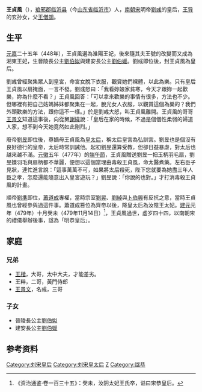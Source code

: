 '''王貞風'''（{{bd|436年||479年|11月14日|catIdx=Wang,王}}），[[琅邪郡|琅邪郡]][[临沂县|临沂县]]（今[[山东省|山东省]][[临沂市|临沂市]]）人，[[南朝_(中国朝代)|南朝]][[南朝宋|宋]]明帝[[劉彧|劉彧]]的皇后，[[王导|王导]]的玄孙女，父[[王僧朗|王僧朗]]。

== 生平 ==
[[元嘉_(刘宋)|元嘉]]二十五年（448年），王貞風選為淮陽王妃，後來隨其夫王號的改變而又成為湘東王妃，生晉陵長公主[[劉伯姒|劉伯姒]]與建安長公主[[劉伯媛|劉伯媛]]。劉彧即位後，封王貞風為皇后。

劉彧曾經聚集眾人到皇宮，命宮女脫下衣服，觀賞她們裸體，以此為樂。只有皇后王貞風以扇掩面，一言不發。劉彧怒曰：「我看妳娘家貧寒，今天才跟妳一起歡樂，妳為什麼不看？」王貞風回答：「可以拿來歡樂的事情有很多，方法也不少。但哪裡有把自己姑媽姊妹都聚集在一起，脫光女人衣服，以觀賞這個為樂的？我們外頭歡樂的方法，跟你這不一樣。」於是劉彧大怒，叫王貞風離開。王貞風的哥哥[[王景文|王景文]]知道這事後，向從舅[[謝緯|謝緯]]說：「皇后在家的時候，不過是個個性柔弱的婦道人家，想不到今天她竟然如此剛烈。」

廢帝[[劉昱|劉昱]]即位後，尊嫡母王貞風為[[皇太后|皇太后]]，稱太后皇宮為弘訓宮。劉昱也是個沒有良好德行的皇帝，太后時常訓誡他。起初劉昱還算受教，但卻日益暴虐，對太后也越來越不滿。[[元徽_(年号)|元徽]]五年（477年）的[[中華端午節|端午節]]，王貞風贈送劉昱一把玉柄羽毛扇，劉昱嫌羽毛與扇柄都不華麗，便想以這個當理由毒殺王貞風，命太醫煮藥。左右臣子見狀，連忙進言說：「這事萬萬不可，如果將太后殺死，陛下您就要為她盡三年人臣之孝，怎麼還能隨意出入皇宮遊玩？」劉昱說：「你說的也對。」才打消毒殺王貞風的計畫。

順帝[[劉準|劉準]]即位，[[蕭道成|蕭道成]]專權，當時宗室[[刘晃_(南朝)|劉晃]]、[[劉綽|劉綽]]與[[卜伯興|卜伯興]]有反抗之意，當時王貞風也曾經參與過這件事。蕭道成篡位為齊帝以後，降皇太后為汝陰王太妃。[[建元_(南齐)|建元]]元年（479年）十月癸未（479年11月14日）<ref>《资治通鉴·卷一百三十五》：癸未，汝阴太妃王氏卒，谥曰宋恭皇后。</ref>，王貞風過世，虚岁四十四，以南朝宋的禮儀舉辦後事，諡為「明恭皇后」。

==家庭==
===兄弟===
*[[王楷_(刘宋)|王楷]]，大哥，太中大夫，才能差劣。
*王粹，二哥，黃門侍郎
*[[王景文|王景文]]，名彧，三哥

===子女 ===
*晉陵長公主[[劉伯姒|劉伯姒]]
*建安長公主[[劉伯媛|劉伯媛]]

==参考资料==
{{reflist}}

{{start box}}
{{s-before|[[路皇后|路皇后]]}}
{{s-title|[[:Category:刘宋皇后|南朝宋皇后]]|465年—472年}}
{{s-after|[[江簡珪|江簡珪]]}}
{{end box}}
{{南朝皇后}}
{{DEFAULTSORT:W}}
[[Category:刘宋皇后|Category:刘宋皇后]]
[[Category:刘宋皇太后|Category:刘宋皇太后]]
[[Category:琅邪王氏|Z]]
[[Category:諡恭|Category:諡恭]]